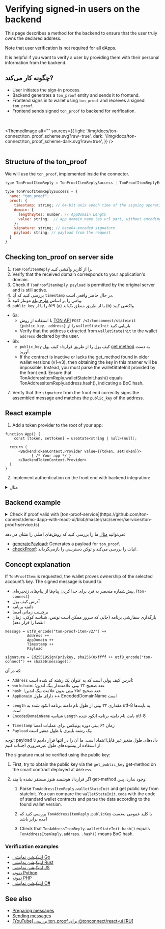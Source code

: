 

# Verifying signed-in users on the backend

This page describes a method for the backend to ensure that the user truly owns the declared address.

Note that user verification is not required for all dApps.

It is helpful if you want to verify a user by providing them with their personal information from the backend.

## چگونه کار می‌کند?

- User initiates the sign-in process.
- Backend generates a `ton_proof` entity and sends it to frontend.
- Frontend signs in to wallet using `ton_proof` and receives a signed `ton_proof`.
- Frontend sends signed `ton_proof` to backend for verification.

<br></br>
<ThemedImage
    alt=""
    sources={{
        light: '/img/docs/ton-connect/ton_proof_scheme.svg?raw=true',
        dark: '/img/docs/ton-connect/ton_proof_scheme-dark.svg?raw=true',
    }}
/>
<br></br>

## Structure of the ton_proof

We will use the  `ton_proof`, implemented inside the connector.

```js
type TonProofItemReply = TonProofItemReplySuccess | TonProofItemReplyError;

type TonProofItemReplySuccess = {
  name: "ton_proof";
  proof: {
    timestamp: string; // 64-bit unix epoch time of the signing operation (seconds)
    domain: {
      lengthBytes: number; // AppDomain Length
      value: string;  // app domain name (as url part, without encoding)
    };
    signature: string; // base64-encoded signature
    payload: string; // payload from the request
  }
}

```

## Checking ton_proof on server side

1. `TonProofItemReply` را از کاربر واکشی کنید.
2. Verify that the received domain corresponds to your application's domain.
3. Check if `TonProofItemReply.payload` is permitted by the original server and is still active.
4. بررسی کنید که آیا `timestamp` در حال حاضر واقعی است.
5. پیامی را بر اساس [طرح پیام](/v3/guidelines/ton-connect/guidelines/verifying-signed-in-users#concept-explanation) مونتاژ کنید.
6. `public_key` را یا از API (a) یا از طریق منطق بک‌اند (b) واکشی کنید

- 6a:
  - با استفاده از روش [TON API](https://docs.tonconsole.com/tonapi#:~:text=/v2/-,tonconnect,-/stateinit) `POST /v2/tonconnect/stateinit` `{public_key, address}` را از `walletStateInit` بازیابی کنید.
  - Verify that the address extracted from `walletStateInit` to the wallet `address` declared by the user.
- 6b:
  - `public_key` کیف پول را از طریق قرارداد کیف پول [get method](https://github.com/ton-blockchain/wallet-contract/blob/main/func/wallet-v4-code.fc#L174) به دست آورید.
  - If the contract is inactive or lacks the get_method found in older wallet versions (v1-v3), then obtaining the key in this manner will be impossible. Instead, you must parse the walletStateInit provided by the front end. Ensure that TonAddressItemReply.walletStateInit.hash() equals TonAddressItemReply.address.hash(), indicating a BoC hash.

7. Verify that the `signature` from the front end correctly signs the assembled message and matches the `public_key` of the address.

## React example

1. Add a token provider to the root of your app:

```tsx
function App() {
    const [token, setToken] = useState<string | null>(null);

  return (
      <BackendTokenContext.Provider value={{token, setToken}}>
            { /* Your app */ }
      </BackendTokenContext.Provider>
  )
}
```

2. Implement authentication on the front end with backend integration:

<details>
<summary>مثال</summary>

```tsx
import {useContext, useEffect, useRef} from "react";
import {BackendTokenContext} from "./BackendTokenContext";
import {useIsConnectionRestored, useTonConnectUI, useTonWallet} from "@tonconnect/ui-react";
import {backendAuth} from "./backend-auth";

const localStorageKey = 'my-dapp-auth-token';
const payloadTTLMS = 1000 * 60 * 20;

export function useBackendAuth() {
    const { setToken } = useContext(BackendTokenContext);
    const isConnectionRestored = useIsConnectionRestored();
    const wallet = useTonWallet();
    const [tonConnectUI] = useTonConnectUI();
    const interval = useRef<ReturnType<typeof setInterval> | undefined>();

    useEffect(() => {
        if (!isConnectionRestored || !setToken) {
            return;
        }

        clearInterval(interval.current);

        if (!wallet) {
            localStorage.removeItem(localStorageKey);
            setToken(null);

            const refreshPayload = async () => {
                tonConnectUI.setConnectRequestParameters({ state: 'loading' });

                const value = await backendAuth.generatePayload();
                if (!value) {
                    tonConnectUI.setConnectRequestParameters(null);
                } else {
                    tonConnectUI.setConnectRequestParameters({state: 'ready', value});
                }
            }

            refreshPayload();
            setInterval(refreshPayload, payloadTTLMS);
            return;
        }

        const token = localStorage.getItem(localStorageKey);
        if (token) {
            setToken(token);
            return;
        }

        if (wallet.connectItems?.tonProof && !('error' in wallet.connectItems.tonProof)) {
            backendAuth.checkProof(wallet.connectItems.tonProof.proof, wallet.account).then(result => {
                if (result) {
                    setToken(result);
                    localStorage.setItem(localStorageKey, result);
                } else {
                    alert('Please try another wallet');
                    tonConnectUI.disconnect();
                }
            })
        } else {
            alert('Please try another wallet');
            tonConnectUI.disconnect();
        }

    }, [wallet, isConnectionRestored, setToken])
}
```

</details>

## Backend example

<details>
<summary>Check if proof valid with [ton-proof-service](https://github.com/ton-connect/demo-dapp-with-react-ui/blob/master/src/server/services/ton-proof-service.ts)</summary>

```tsx
public async checkProof(payload: CheckProofRequestDto, getWalletPublicKey: (address: string) => Promise<Buffer | null>): Promise<boolean> {
  try {
    const stateInit = loadStateInit(Cell.fromBase64(payload.proof.state_init).beginParse());
  
    // 1. First, try to obtain the public key via the get_public_key get-method on the smart contract deployed at Address.
    // 2. If the smart contract is not deployed yet, or the get-method is missing, you need:
    //  2.1. Parse TonAddressItemReply.walletStateInit and get public key from stateInit. You can compare the walletStateInit.code
    //  with the code of standard wallet contracts and parse the data according to the found wallet version.
    let publicKey = tryParsePublicKey(stateInit) ?? await getWalletPublicKey(payload.address);
    if (!publicKey) {
      return false;
    }
  
    // 2.2. Check that TonAddressItemReply.publicKey equals to obtained public key
    const wantedPublicKey = Buffer.from(payload.public_key, 'hex');
    if (!publicKey.equals(wantedPublicKey)) {
      return false;
    }
  
    // 2.3. Check that TonAddressItemReply.walletStateInit.hash() equals to TonAddressItemReply.address. .hash() means BoC hash.
    const wantedAddress = Address.parse(payload.address);
    const address = contractAddress(wantedAddress.workChain, stateInit);
    if (!address.equals(wantedAddress)) {
      return false;
    }
  
    if (!allowedDomains.includes(payload.proof.domain.value)) {
      return false;
    }
  
    const now = Math.floor(Date.now() / 1000);
    if (now - validAuthTime > payload.proof.timestamp) {
      return false;
    }
  
    const message = {
      workchain: address.workChain,
      address: address.hash,
      domain: {
        lengthBytes: payload.proof.domain.lengthBytes,
        value: payload.proof.domain.value,
      },
      signature: Buffer.from(payload.proof.signature, 'base64'),
      payload: payload.proof.payload,
      stateInit: payload.proof.state_init,
      timestamp: payload.proof.timestamp
    };
  
    const wc = Buffer.alloc(4);
    wc.writeUInt32BE(message.workchain, 0);
  
    const ts = Buffer.alloc(8);
    ts.writeBigUInt64LE(BigInt(message.timestamp), 0);
  
    const dl = Buffer.alloc(4);
    dl.writeUInt32LE(message.domain.lengthBytes, 0);
  
    // message = utf8_encode("ton-proof-item-v2/") ++
    //           Address ++
    //           AppDomain ++
    //           Timestamp ++
    //           Payload
    const msg = Buffer.concat([
      Buffer.from(tonProofPrefix),
      wc,
      message.address,
      dl,
      Buffer.from(message.domain.value),
      ts,
      Buffer.from(message.payload),
    ]);
  
    const msgHash = Buffer.from(await sha256(msg));
  
    // signature = Ed25519Sign(privkey, sha256(0xffff ++ utf8_encode("ton-connect") ++ sha256(message)))
    const fullMsg = Buffer.concat([
      Buffer.from([0xff, 0xff]),
      Buffer.from(tonConnectPrefix),
      msgHash,
    ]);
  
    const result = Buffer.from(await sha256(fullMsg));
  
    return sign.detached.verify(result, message.signature, publicKey);
  } catch (e) {
    return false;
  }
}

```

</details>

می‌توانید [مثال](https://github.com/ton-connect/demo-dapp-with-react-ui/tree/master/src/server) ما را بررسی کنید که روش‌های اصلی را نشان می‌دهد:

- [generatePayload](https://github.com/ton-connect/demo-dapp-with-react-ui/blob/master/src/server/api/generate-payload.ts): Generates a payload for `ton_proof`.
- [checkProof](https://github.com/ton-connect/demo-dapp-with-react-ui/blob/master/src/server/api/check-proof.ts): اثبات را بررسی می‌کند و توکن دسترسی را بازمی‌گرداند.

## Concept explanation

If `TonProofItem` is requested, the wallet proves ownership of the selected account’s key. The signed message is bound to:

- پیش‌شماره منحصر به فرد برای جدا کردن پیام‌ها از پیام‌های زنجیره‌ای. (`ton-connect`)
- آدرس کیف پول
- دامنه برنامه
- برچسب زمانی امضا
- بارگذاری سفارشی برنامه (جایی که سرور ممکن است نونس، شناسه کوکی، زمان انقضا را قرار دهد)

```
message = utf8_encode("ton-proof-item-v2/") ++
          Address ++
          AppDomain ++
          Timestamp ++
          Payload

signature = Ed25519Sign(privkey, sha256(0xffff ++ utf8_encode("ton-connect") ++ sha256(message)))
```

که در آن:

- `Address` آدرس کیف پولی است که به عنوان یک رشته کد شده است:
- `workchain`: عدد صحیح ۳۲ بیتی علامت‌دار بیگ اندین؛
- `hash`: عدد صحیح ۲۵۶ بیتی بدون علامت بیگ اندین؛
- `AppDomain` دارای طول ++ EncodedDomainName است

<!---->

- `Length` مقداری ۳۲ بیتی از طول نام دامنه برنامه انکود شده به utf-8 به بایت‌ها است
- `EncodedDomainName` شناسه `Length` بایت نام دامنه برنامه انکود شده utf-8

<!---->

- `Timestamp` زمان ۶۴ بیتی دوره یونیکس برای عملیات امضا
- `Payload` یک رشته باینری با طول متغیر است.

توجه: payload داده‌های طول متغیر غیر قابل‌اعتماد است. ما آن را در انتها قرار دادیم تا از استفاده از پیشوندهای طول غیرضروری اجتناب کنیم.

The signature must be verified using the public key:

1. First, try to obtain the public key via the `get_public_key` get-method on the smart contract deployed at `Address`.

2. اگر قرارداد هوشمند هنوز مستقر نشده یا مِتد get-method وجود ندارد، پس:

   1. Parse `TonAddressItemReply.walletStateInit` and get public key from stateInit. You can compare the `walletStateInit.code` with the code of standard wallet contracts and parse the data according to the found wallet version.

   2. بررسی کنید که `TonAddressItemReply.publicKey` با کلید عمومی به‌دست آمده برابر باشد

   3. Check that `TonAddressItemReply.walletStateInit.hash()` equals `TonAddressItemReply.address`. `.hash()` means BoC hash.

### Verification examples

- [اپلیکیشن نمایشی Go](https://github.com/ton-connect/demo-dapp-backend)
- [اپلیکیشن نمایشی Rust](https://github.com/liketurbo/demo-dapp-backend-rs)
- [اپلیکیشن نمایشی JS](https://github.com/liketurbo/demo-dapp-backend-js)
- [نمونه Python](https://github.com/XaBbl4/pytonconnect/blob/main/examples/check_proof.py)
- [نمونه PHP](https://github.com/vladimirfokingithub/Ton-Connect-Proof-Php-Check)
- [اپلیکیشن نمایشی C#](https://github.com/WinoGarcia/TonProof.NET)

## See also

- [Preparing messages](/v3/guidelines/ton-connect/guidelines/preparing-messages)
- [Sending messages](/v3/guidelines/ton-connect/guidelines/sending-messages)
- [[YouTube] بررسی ton_proof برای @tonconnect/react-ui [RU]](https://youtu.be/wIMbkJHv0Fs?list=PLyDBPwv9EPsCJ226xS5_dKmXXxWx1CKz_&t=2971)

<Feedback />
